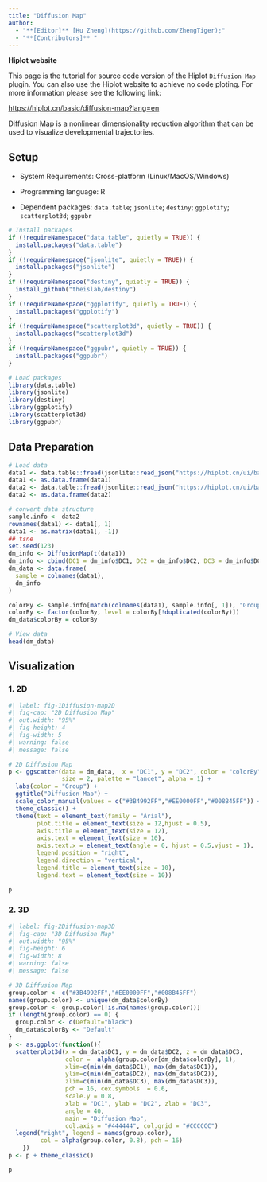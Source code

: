 ```yaml
---
title: "Diffusion Map"
author:
  - "**[Editor]** [Hu Zheng](https://github.com/ZhengTiger);"
  - "**[Contributors]** "
---
```


::: callout-note
**Hiplot website**

This page is the tutorial for source code version of the Hiplot `Diffusion Map` plugin. You can also use the Hiplot website to achieve no code ploting. For more information please see the following link:

<https://hiplot.cn/basic/diffusion-map?lang=en>
:::

Diffusion Map is a nonlinear dimensionality reduction algorithm that can be used to visualize developmental trajectories.

## Setup

-   System Requirements: Cross-platform (Linux/MacOS/Windows)

-   Programming language: R

-   Dependent packages: `data.table`; `jsonlite`; `destiny`; `ggplotify`; `scatterplot3d`; `ggpubr`

```r
# Install packages
if (!requireNamespace("data.table", quietly = TRUE)) {
  install.packages("data.table")
}
if (!requireNamespace("jsonlite", quietly = TRUE)) {
  install.packages("jsonlite")
}
if (!requireNamespace("destiny", quietly = TRUE)) {
  install_github("theislab/destiny")
}
if (!requireNamespace("ggplotify", quietly = TRUE)) {
  install.packages("ggplotify")
}
if (!requireNamespace("scatterplot3d", quietly = TRUE)) {
  install.packages("scatterplot3d")
}
if (!requireNamespace("ggpubr", quietly = TRUE)) {
  install.packages("ggpubr")
}

# Load packages
library(data.table)
library(jsonlite)
library(destiny)
library(ggplotify)
library(scatterplot3d)
library(ggpubr)
```

## Data Preparation

```r
# Load data
data1 <- data.table::fread(jsonlite::read_json("https://hiplot.cn/ui/basic/diffusion-map/data.json")$exampleData[[1]]$textarea[[1]])
data1 <- as.data.frame(data1)
data2 <- data.table::fread(jsonlite::read_json("https://hiplot.cn/ui/basic/diffusion-map/data.json")$exampleData[[1]]$textarea[[2]])
data2 <- as.data.frame(data2)

# convert data structure
sample.info <- data2
rownames(data1) <- data1[, 1]
data1 <- as.matrix(data1[, -1])
## tsne
set.seed(123)
dm_info <- DiffusionMap(t(data1))
dm_info <- cbind(DC1 = dm_info$DC1, DC2 = dm_info$DC2, DC3 = dm_info$DC3)
dm_data <- data.frame(
  sample = colnames(data1),
  dm_info
)

colorBy <- sample.info[match(colnames(data1), sample.info[, 1]), "Group"]
colorBy <- factor(colorBy, level = colorBy[!duplicated(colorBy)])
dm_data$colorBy = colorBy

# View data
head(dm_data)
```

## Visualization

### 1. 2D

```r
#| label: fig-1Diffusion-map2D
#| fig-cap: "2D Diffusion Map"
#| out.width: "95%"
#| fig-height: 4
#| fig-width: 5
#| warning: false
#| message: false

# 2D Diffusion Map
p <- ggscatter(data = dm_data,  x = "DC1", y = "DC2", color = "colorBy",
               size = 2, palette = "lancet", alpha = 1) +
  labs(color = "Group") +
  ggtitle("Diffusion Map") +
  scale_color_manual(values = c("#3B4992FF","#EE0000FF","#008B45FF")) +
  theme_classic() +
  theme(text = element_text(family = "Arial"),
        plot.title = element_text(size = 12,hjust = 0.5),
        axis.title = element_text(size = 12),
        axis.text = element_text(size = 10),
        axis.text.x = element_text(angle = 0, hjust = 0.5,vjust = 1),
        legend.position = "right",
        legend.direction = "vertical",
        legend.title = element_text(size = 10),
        legend.text = element_text(size = 10))

p
```


### 2. 3D

```r
#| label: fig-2Diffusion-map3D
#| fig-cap: "3D Diffusion Map"
#| out.width: "95%"
#| fig-height: 6
#| fig-width: 8
#| warning: false
#| message: false

# 3D Diffusion Map
group.color <- c("#3B4992FF","#EE0000FF","#008B45FF")
names(group.color) <- unique(dm_data$colorBy)
group.color <- group.color[!is.na(names(group.color))]
if (length(group.color) == 0) {
  group.color <- c(Default="black")
  dm_data$colorBy <- "Default"
}
p <- as.ggplot(function(){
  scatterplot3d(x = dm_data$DC1, y = dm_data$DC2, z = dm_data$DC3,
                color =  alpha(group.color[dm_data$colorBy], 1),
                xlim=c(min(dm_data$DC1), max(dm_data$DC1)),
                ylim=c(min(dm_data$DC2), max(dm_data$DC2)),
                zlim=c(min(dm_data$DC3), max(dm_data$DC3)),
                pch = 16, cex.symbols  = 0.6,
                scale.y = 0.8,
                xlab = "DC1", ylab = "DC2", zlab = "DC3",
                angle = 40,
                main = "Diffusion Map",
                col.axis = "#444444", col.grid = "#CCCCCC")
  legend("right", legend = names(group.color),
         col = alpha(group.color, 0.8), pch = 16)
    })
p <- p + theme_classic()

p
```

